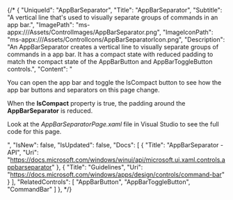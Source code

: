{/* {
    "UniqueId": "AppBarSeparator",
    "Title": "AppBarSeparator",
    "Subtitle": "A vertical line that's used to visually separate groups of commands in an app bar.",
    "ImagePath": "ms-appx:///Assets/ControlImages/AppBarSeparator.png",
    "ImageIconPath": "ms-appx:///Assets/ControlIcons/AppBarSeparatorIcon.png",
    "Description": "An AppBarSeparator creates a vertical line to visually separate groups of commands in a app bar. It has a compact state with reduced padding to match the compact state of the AppBarButton and AppBarToggleButton controls.",
    "Content": "<p>You can open the app bar and toggle the IsCompact button to see how the app bar buttons and separators on this page change.</p><p>When the <b>IsCompact</b> property is true, the padding around the <b>AppBarSeparator</b> is reduced.</p><p>Look at the <i>AppBarSeparatorPage.xaml</i> file in Visual Studio to see the full code for this page.</p>",
    "IsNew": false,
    "IsUpdated": false,
    "Docs": [
    {
        "Title": "AppBarSeparator - API",
        "Uri": "https://docs.microsoft.com/windows/winui/api/microsoft.ui.xaml.controls.appbarseparator"
    },
    {
        "Title": "Guidelines",
        "Uri": "https://docs.microsoft.com/windows/apps/design/controls/command-bar"
    }
    ],
    "RelatedControls": [
    "AppBarButton",
    "AppBarToggleButton",
    "CommandBar"
    ]
}, */}